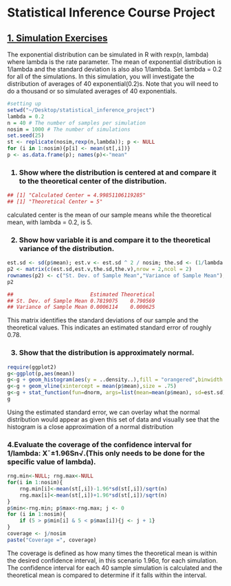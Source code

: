 <h1>Statistical Inference Course Project</h1>

<h2><u> 1. Simulation Exercises </u></h2>
  
  <p>The exponential distribution can be simulated in R with rexp(n, lambda) where lambda is the rate parameter. The  mean of exponential distribution is 1/lambda and the standard deviation is also also 1/lambda. Set lambda = 0.2 for all of the simulations. In this simulation, you will investigate the distribution of averages of 40 exponential(0.2)s. Note that you will need to do a thousand or so simulated averages of 40 exponentials. </p>

```r
#setting up 
setwd("~/Desktop/statistical_inference_project")
lambda = 0.2
n = 40 # The number of samples per simulation
nosim = 1000 # The number of simulations
set.seed(25)
st <- replicate(nosim,rexp(n,lambda)); p <- NULL
for (i in 1:nosim){p[i] <- mean(st[,i])}
p <- as.data.frame(p); names(p)<-"mean"
```
<h3>1. Show where the distribution is centered at and compare it to the theoretical center of the distribution.</h3>
```r
## [1] "Calculated Center = 4.99851106119285"
## [1] "Theoretical Center = 5"
```
<p>calculated center is the mean of our sample means while the theoretical mean, with lambda = 0.2, is 5.</p>

<h3>2. Show how variable it is and compare it to the theoretical variance of the distribution.</h3>

```r
est.sd <- sd(p$mean); est.v <- est.sd ^ 2 / nosim; the.sd <- (1/lambda * 1/sqrt(n)); the.v <- the.sd ^ 2 / nosim
p2 <- matrix(c(est.sd,est.v,the.sd,the.v),nrow = 2,ncol = 2)
rownames(p2) <- c("St. Dev. of Sample Mean","Variance of Sample Mean"); colnames(p2) <- c("Estimated","Theoretical")
p2
```

```r
##                         Estimated Theoretical
## St. Dev. of Sample Mean 0.7819075    0.790569
## Variance of Sample Mean 0.0006114    0.000625
```
<p>This matrix identifies the standard deviations of our sample and the theoretical values. This indicates an estimated standard error of roughly 0.78.</p>

<h3>3. Show that the distribution is approximately normal.</h3>
```r
require(ggplot2)
g<-ggplot(p,aes(mean))
g<-g + geom_histogram(aes(y = ..density..),fill = "orangered",binwidth = .2,color = "black")
g<-g + geom_vline(xintercept = mean(p$mean),size = .75)
g<-g + stat_function(fun=dnorm, args=list(mean=mean(p$mean), sd=est.sd),color = "darkblue", size = 1.5)
g
```
<p>Using the estimated standard error, we can overlay what the normal distribution would appear as given this set of data and visually see that the histogram is a close approximation of a normal distribution</p>
<h3> 4.Evaluate the coverage of the confidence interval for 1/lambda: X¯±1.96Sn√.(This only needs to be done for the specific value of lambda). </h3>
```r
rng.min<-NULL; rng.max<-NULL
for(i in 1:nosim){
    rng.min[i]<-mean(st[,i])-1.96*sd(st[,i])/sqrt(n)
    rng.max[i]<-mean(st[,i])+1.96*sd(st[,i])/sqrt(n)
}
p$min<-rng.min; p$max<-rng.max; j <- 0
for (i in 1:nosim){
    if (5 > p$min[i] & 5 < p$max[i]){j <- j + 1}
}
coverage <- j/nosim
paste("Coverage =", coverage)
```

<p>The coverage is defined as how many times the theoretical mean is within the desired confidence interval, in this scenario 1.96σ, for each simulation. The confidence interval for each 40 sample simulation is calculated and the theoretical mean is compared to determine if it falls within the interval.</p>



 
